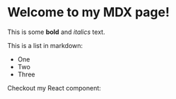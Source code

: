 
# Welcome to my MDX page!

This is some **bold** and _italics_ text.

This is a list in markdown:

- One
- Two
- Three

Checkout my React component:

<ImageCarouselFeatures />